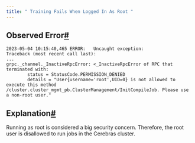 ```yaml
---
title: " Training Fails When Logged In As Root "
---
```

## Observed Error[#](#observed-error "Permalink to this headline")

```
2023-05-04 10:15:40,465 ERROR:   Uncaught exception:
Traceback (most recent call last):
...
grpc._channel._InactiveRpcError: <_InactiveRpcError of RPC that terminated with:
        status = StatusCode.PERMISSION_DENIED
        details = "User{username='root',UID=0} is not allowed to execute this method /cluster.cluster_mgmt_pb.ClusterManagement/InitCompileJob. Please use a non-root user."
```

## Explanation[#](#explanation "Permalink to this headline")

Running as root is considered a big security concern. Therefore, the root user is disallowed to run jobs in the Cerebras cluster.
